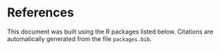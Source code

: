 # References
This document was built using the R packages listed below. Citations are automatically generated from the file `packages.bib`.

